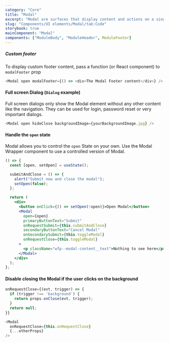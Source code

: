 ```yaml
---
category: "Core"
title: "Modal"
excerpt: "Modal are surfaces that display content and actions on a single topic."
slug: "Components/UI elements/Modal/tab:Code"
storybook: true
mainComponent: "Modal"
components: ["ModuleBody", "ModuleHeader", ModuleFooter]
---
```


##### Custom footer

To display custom footer content, pass a function (or React component) to `modalFooter` prop

```js
<Modal open modalFooter={() => <div>The Modal Footer content</div>} />
```

#### Full screen Dialog (`Dialog` example)

Full screen dialogs only show the Modal element without any other content like the navigation. They can be used for login, password reset or very important dialogs.

```js
<Modal open hideClose backgroundImage={yourBackgroundImage.jpg} />
```

#### Handle the `open` state

Modal allows you to control the `open` State on your own. Use the Modal Wrapper component to use a controlled version of Modal.

```jsx live
() => {
  const [open, setOpen] = useState();

  submitAndClose = () => {
    alert("Submit now and close the modal");
    setOpen(false);
  };

  return (
    <div>
      <button onClick={() => setOpen(!open)}>Open Modal</button>
      <Modal
        open={open}
        primaryButtonText="Submit"
        onRequestSubmit={this.submitAndClose}
        secondaryButtonText="Cancel Modal"
        onSecondarySubmit={this.toggleModal}
        onRequestClose={this.toggleModal}
      >
        <p className="wfp--modal-content__text">Nothing to see here</p>
      </Modal>
    </div>
  );
};
```

#### Disable closing the Modal if the user clicks on the background

```js
onRequestClose={(evt, trigger) => {
  if (trigger !== 'background') {
    return props.onClose(evt, trigger);
  }
  return null;
}}

<Modal
  onRequestClose={this.onRequestClose}
  {...otherProps}
/>
```

